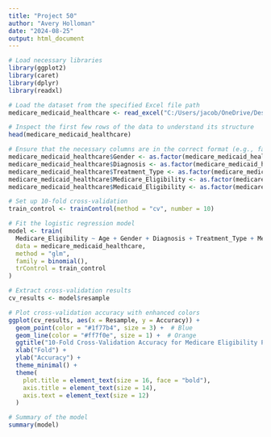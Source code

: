---
title: "Project 50"
author: "Avery Holloman"
date: "2024-08-25"
output: html_document
---

```{r}
# Load necessary libraries
library(ggplot2)
library(caret)
library(dplyr)
library(readxl)

# Load the dataset from the specified Excel file path
medicare_medicaid_healthcare <- read_excel("C:/Users/jacob/OneDrive/Desktop/R Studio Projects 2024/Datasets/medicare_medicaid_healthcare.xlsx")

# Inspect the first few rows of the data to understand its structure
head(medicare_medicaid_healthcare)

# Ensure that the necessary columns are in the correct format (e.g., factor, numeric)
medicare_medicaid_healthcare$Gender <- as.factor(medicare_medicaid_healthcare$Gender)
medicare_medicaid_healthcare$Diagnosis <- as.factor(medicare_medicaid_healthcare$Diagnosis)
medicare_medicaid_healthcare$Treatment_Type <- as.factor(medicare_medicaid_healthcare$Treatment_Type)
medicare_medicaid_healthcare$Medicare_Eligibility <- as.factor(medicare_medicaid_healthcare$Medicare_Eligibility)  # If it's a binary factor
medicare_medicaid_healthcare$Medicaid_Eligibility <- as.factor(medicare_medicaid_healthcare$Medicaid_Eligibility)  # If it's a binary factor

# Set up 10-fold cross-validation
train_control <- trainControl(method = "cv", number = 10)

# Fit the logistic regression model
model <- train(
  Medicare_Eligibility ~ Age + Gender + Diagnosis + Treatment_Type + Medicare_Coverage + Medicaid_Coverage + Total_Treatment_Cost + Out_of_Pocket_Cost,
  data = medicare_medicaid_healthcare,
  method = "glm",
  family = binomial(),
  trControl = train_control
)

# Extract cross-validation results
cv_results <- model$resample

# Plot cross-validation accuracy with enhanced colors
ggplot(cv_results, aes(x = Resample, y = Accuracy)) +
  geom_point(color = "#1f77b4", size = 3) +  # Blue
  geom_line(color = "#ff7f0e", size = 1) +  # Orange
  ggtitle("10-Fold Cross-Validation Accuracy for Medicare Eligibility Prediction") +
  xlab("Fold") +
  ylab("Accuracy") +
  theme_minimal() +
  theme(
    plot.title = element_text(size = 16, face = "bold"),
    axis.title = element_text(size = 14),
    axis.text = element_text(size = 12)
  )

# Summary of the model
summary(model)

```